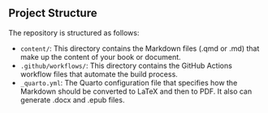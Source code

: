 ## Project Structure {.unnumbered}

The repository is structured as follows:

- `content/`: This directory contains the Markdown files (.qmd or .md) that make up the content of your book or document.
- `.github/workflows/`: This directory contains the GitHub Actions workflow files that automate the build process.
- `_quarto.yml`: The Quarto configuration file that specifies how the Markdown should be converted to LaTeX and then to PDF. It also can generate .docx and .epub files.
